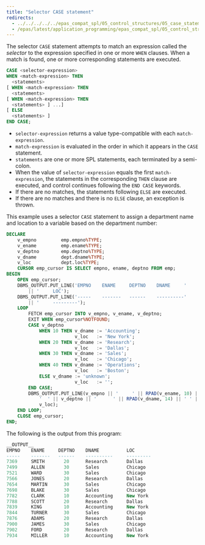 ```yaml
---
title: "Selector CASE statement"
redirects:
  - ../../../../../epas_compat_spl/05_control_structures/05_case_statement/01_selector_case_statement #generated for docs/epas/reorg-role-use-case-mode
  - /epas/latest/application_programming/epas_compat_spl/05_control_structures/05_case_statement/01_selector_case_statement/
---
```


<div id="selector_case_statement" class="registered_link"></div>

The selector `CASE` statement attempts to match an expression called the *selector* to the expression specified in one or more `WHEN` clauses. When a match is found, one or more corresponding statements are executed.

```sql
CASE <selector-expression>
WHEN <match-expression> THEN
  <statements>
[ WHEN <match-expression> THEN
  <statements>
[ WHEN <match-expression> THEN
  <statements> ] ...]
[ ELSE
  <statements> ]
END CASE;
```

-  `selector-expression` returns a value type-compatible with each `match-expression`. 
-  `match-expression` is evaluated in the order in which it appears in the `CASE` statement. 
-  `statements` are one or more SPL statements, each terminated by a semi-colon. 
-  When the value of `selector-expression` equals the first `match-expression`, the statements in the corresponding `THEN` clause are executed, and control continues following the `END CASE` keywords. 
-  If there are no matches, the statements following `ELSE` are executed. 
-  If there are no matches and there is no `ELSE` clause, an exception is thrown.

This example uses a selector `CASE` statement to assign a department name and location to a variable based on the department number:

```sql
DECLARE
    v_empno         emp.empno%TYPE;
    v_ename         emp.ename%TYPE;
    v_deptno        emp.deptno%TYPE;
    v_dname         dept.dname%TYPE;
    v_loc           dept.loc%TYPE;
    CURSOR emp_cursor IS SELECT empno, ename, deptno FROM emp;
BEGIN
    OPEN emp_cursor;
    DBMS_OUTPUT.PUT_LINE('EMPNO    ENAME     DEPTNO    DNAME     '
        || '     LOC');
    DBMS_OUTPUT.PUT_LINE('-----    -------   ------    ----------'
        || '     ---------');
    LOOP
        FETCH emp_cursor INTO v_empno, v_ename, v_deptno;
        EXIT WHEN emp_cursor%NOTFOUND;
        CASE v_deptno
            WHEN 10 THEN v_dname := 'Accounting';
                         v_loc   := 'New York';
            WHEN 20 THEN v_dname := 'Research';
                         v_loc   := 'Dallas';
            WHEN 30 THEN v_dname := 'Sales';
                         v_loc   := 'Chicago';
            WHEN 40 THEN v_dname := 'Operations';
                         v_loc   := 'Boston';
            ELSE v_dname := 'unknown';
                         v_loc   := '';
        END CASE;
        DBMS_OUTPUT.PUT_LINE(v_empno || '     ' || RPAD(v_ename, 10) ||
            '  ' || v_deptno || '      ' || RPAD(v_dname, 14) || ' ' ||
            v_loc);
    END LOOP;
    CLOSE emp_cursor;
END;
```

The following is the output from this program:

```sql
__OUTPUT__
EMPNO    ENAME     DEPTNO    DNAME          LOC
-----    -------   ------    ----------     ---------
7369     SMITH       20      Research       Dallas
7499     ALLEN       30      Sales          Chicago
7521     WARD        30      Sales          Chicago
7566     JONES       20      Research       Dallas
7654     MARTIN      30      Sales          Chicago
7698     BLAKE       30      Sales          Chicago
7782     CLARK       10      Accounting     New York
7788     SCOTT       20      Research       Dallas
7839     KING        10      Accounting     New York
7844     TURNER      30      Sales          Chicago
7876     ADAMS       20      Research       Dallas
7900     JAMES       30      Sales          Chicago
7902     FORD        20      Research       Dallas
7934     MILLER      10      Accounting     New York
```
